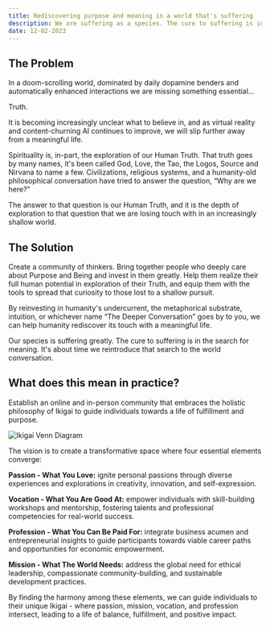 ```yaml
---
title: Rediscovering purpose and meaning in a world that's suffering
description: We are suffering as a species. The cure to suffering is in the search for meaning. It's about time we reintroduce that search to the world conversation.
date: 12-02-2023
---
```


## The Problem

In a doom-scrolling world, dominated by daily dopamine benders and automatically enhanced interactions we are missing something essential…

Truth.

It is becoming increasingly unclear what to believe in, and as virtual reality and content-churning AI continues to improve, we will slip further away from a meaningful life.

Spirituality is, in-part, the exploration of our Human Truth. That truth goes by many names, it's been called God, Love, the Tao, the Logos, Source and Nirvana to name a few. Civilizations, religious systems, and a humanity-old philosophical conversation have tried to answer the question, “Why are we here?”

The answer to that question is our Human Truth, and it is the depth of exploration to that question that we are losing touch with in an increasingly shallow world.


## The Solution

Create a community of thinkers. Bring together people who deeply care about Purpose and Being and invest in them greatly. Help them realize their full human potential in exploration of their Truth, and equip them with the tools to spread that curiosity to those lost to a shallow pursuit.

By reinvesting in humanity's undercurrent, the metaphorical substrate, intuition, or whichever name “The Deeper Conversation” goes by to you, we can help humanity rediscover its touch with a meaningful life.

Our species is suffering greatly. The cure to suffering is in the search for meaning. It's about time we reintroduce that search to the world conversation.

## What does this mean in practice?

Establish an online and in-person community that embraces the holistic philosophy of Ikigai to guide individuals towards a life of fulfillment and purpose.

![Ikigai Venn Diagram](/images/articles/ikigai.png)

The vision is to create a transformative space where four essential elements converge:

**Passion - What You Love:** ignite personal passions through diverse experiences and explorations in creativity, innovation, and self-expression.

**Vocation - What You Are Good At:** empower individuals with skill-building workshops and mentorship, fostering talents and professional competencies for real-world success.

**Profession - What You Can Be Paid For:** integrate business acumen and entrepreneurial insights to guide participants towards viable career paths and opportunities for economic empowerment.

**Mission - What The World Needs:** address the global need for ethical leadership, compassionate community-building, and sustainable development practices.

By finding the harmony among these elements, we can guide individuals to their unique Ikigai - where passion, mission, vocation, and profession intersect, leading to a life of balance, fulfillment, and positive impact.
